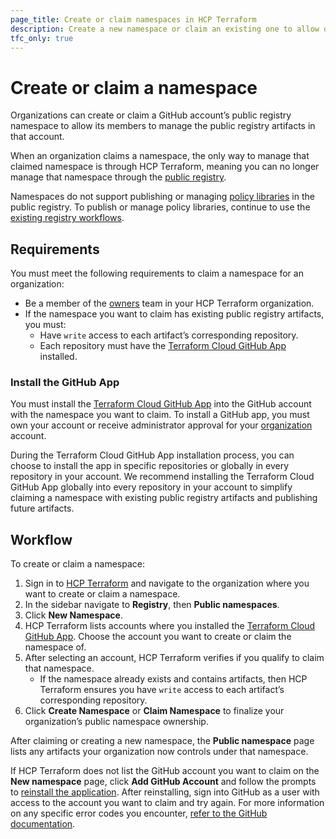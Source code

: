 ```yaml
---
page_title: Create or claim namespaces in HCP Terraform
description: Create a new namespace or claim an existing one to allow organization members to collectively manage that namespace's public registry artifacts.
tfc_only: true
---
```


# Create or claim a namespace

Organizations can create or claim a GitHub account’s public registry namespace to allow its members to manage the public registry artifacts in that account.

When an organization claims a namespace, the only way to manage that claimed namespace is through HCP Terraform, meaning you can no longer manage that namespace through the [public registry](https://registry.terraform.io/).

<Note>

Namespaces do not support publishing or managing [policy libraries](/terraform/registry/policy-libraries/publishing) in the public registry. To publish or manage policy libraries, continue to use the [existing registry workflows](/terraform/registry/policy-libraries/publishing#publishing-to-the-registry).

</Note>


## Requirements

You must meet the following requirements to claim a namespace for an organization:

* Be a member of the [owners](/terraform/cloud-docs/users-teams-organizations/permissions#organization-owners) team in your HCP Terraform organization.
* If the namespace you want to claim has existing public registry artifacts, you must:
  * Have `write` access to each artifact’s corresponding repository.
  * Each repository must have the [Terraform Cloud GitHub App](/terraform/cloud-docs/vcs/github-app) installed.

### Install the GitHub App

You must install the [Terraform Cloud GitHub App](/terraform/cloud-docs/vcs/github-app) into the GitHub account with the namespace you want to claim. To install a GitHub app, you must own your account or receive administrator approval for your [organization](https://docs.github.com/en/organizations/collaborating-with-groups-in-organizations/about-organizations#organizations-and-enterprise-accounts) account.

During the Terraform Cloud GitHub App installation process, you can choose to install the app in specific repositories or globally in every repository in your account. We recommend installing the Terraform Cloud GitHub App globally into every repository in your account to simplify claiming a namespace with existing public registry artifacts and publishing future artifacts.

## Workflow

To create or claim a namespace:
1. Sign in to [HCP Terraform](https://app.terraform.io/) and navigate to the organization where you want to create or claim a namespace.
1. In the sidebar navigate to **Registry**, then **Public namespaces**.
1. Click **New Namespace**.
1. HCP Terraform lists accounts where you installed the [Terraform Cloud GitHub App](/terraform/cloud-docs/vcs/github-app). Choose the account you want to create or claim the namespace of.
1. After selecting an account, HCP Terraform verifies if you qualify to claim that namespace.
   - If the namespace already exists and contains artifacts, then HCP Terraform ensures you have `write` access to each artifact’s corresponding repository.
1. Click **Create Namespace** or **Claim Namespace** to finalize your organization’s public namespace ownership.

After claiming or creating a new namespace, the **Public namespace** page lists any artifacts your organization now controls under that namespace.

If HCP Terraform does not list the GitHub account you want to claim on the **New namespace** page, click **Add GitHub Account** and follow the prompts to [reinstall the application](https://docs.github.com/en/apps/using-github-apps/installing-a-github-app-from-a-third-party). After reinstalling, sign into GitHub as a user with access to the account you want to claim and try again. For more information on any specific error codes you encounter, [refer to the GitHub documentation](https://docs.github.com/en/organizations/managing-user-access-to-your-organizations-repositories/managing-repository-roles/repository-roles-for-an-organization#repository-roles-for-organizations).
